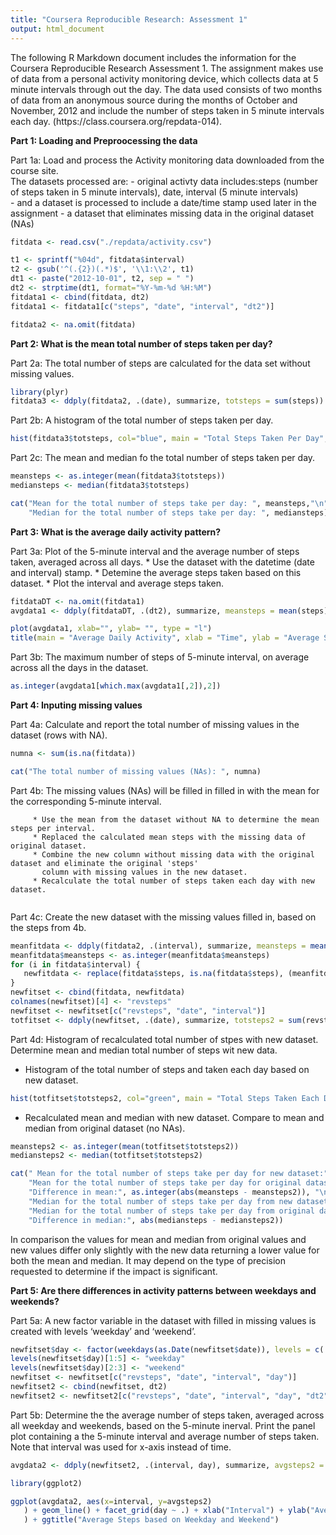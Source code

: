 ```yaml
---
title: "Coursera Reproducible Research: Assessment 1"
output: html_document
---
```


The following R Markdown document includes the information for the Coursera Reproducible Research Assessment 1. 
The assignment makes use of data from a personal activity monitoring device, which collects data at 5 minute intervals through out the day. The data used consists of two months of data from an anonymous source during the months of October and November, 2012 and include the number of steps taken in 5 minute intervals each day. (https://class.coursera.org/repdata-014).


**Part 1: Loading and Preproocessing the data**

Part 1a: Load and process the Activity monitoring data downloaded from the course site.  
         The datasets processed are:
           - original activty data includes:steps (number of steps taken in 5 minute intervals), date, 
             interval (5 minute intervals)  
           - and a dataset is processed to include a date/time stamp used later in the assignment
           - a dataset that eliminates missing data in the original dataset (NAs)

```r

fitdata <- read.csv("./repdata/activity.csv")

t1 <- sprintf("%04d", fitdata$interval)
t2 <- gsub('^(.{2})(.*)$', '\\1:\\2', t1)
dt1 <- paste("2012-10-01", t2, sep = " ")
dt2 <- strptime(dt1, format="%Y-%m-%d %H:%M")
fitdata1 <- cbind(fitdata, dt2)
fitdata1 <- fitdata1[c("steps", "date", "interval", "dt2")]

fitdata2 <- na.omit(fitdata)
```
**Part 2: What is the mean total number of steps taken per day?**

Part 2a: The total number of steps are calculated for the data set without missing values.

```r
library(plyr)
fitdata3 <- ddply(fitdata2, .(date), summarize, totsteps = sum(steps))
```


Part 2b: A histogram of the total number of steps taken per day.

```r

hist(fitdata3$totsteps, col="blue", main = "Total Steps Taken Per Day", xlab="Total Number of Steps")

```

Part 2c: The mean and median fo the total number of steps taken per day.

```r
meansteps <- as.integer(mean(fitdata3$totsteps))
mediansteps <- median(fitdata3$totsteps)
```
```r
cat("Mean for the total number of steps take per day: ", meansteps,"\n",
    "Median for the total number of steps take per day: ", mediansteps)
```


**Part 3: What is the average daily activity pattern?**

Part 3a: Plot of the 5-minute interval and the average number of steps taken, averaged across all days.
         * Use the dataset with the datetime (date and interval) stamp.
         * Detemine the average steps taken based on this dataset.
         * Plot the interval and average steps taken.

```r

fitdataDT <- na.omit(fitdata1)
avgdata1 <- ddply(fitdataDT, .(dt2), summarize, meansteps = mean(steps))

plot(avgdata1, xlab="", ylab= "", type = "l") 
title(main = "Average Daily Activity", xlab = "Time", ylab = "Average Steps Taken")
```

Part 3b: The maximum number of steps of 5-minute interval, on average across all the days in the dataset.
```r
as.integer(avgdata1[which.max(avgdata1[,2]),2])
```


**Part 4: Inputing missing values**

Part 4a: Calculate and report the total number of missing values in the dataset (rows with NA).

```r
numna <- sum(is.na(fitdata))
```
```r
cat("The total number of missing values (NAs): ", numna)
```


Part 4b: The missing values (NAs) will be filled in filled in with the mean for the corresponding 5-minute interval.

         * Use the mean from the dataset without NA to determine the mean steps per interval.
         * Replaced the calculated mean steps with the missing data of original dataset.
         * Combine the new column without missing data with the original dataset and eliminate the original 'steps'
           column with missing values in the new dataset.
         * Recalculate the total number of steps taken each day with new dataset.
         
Part 4c: Create the new dataset with the missing values filled in, based on the steps from 4b.

```r
 
meanfitdata <- ddply(fitdata2, .(interval), summarize, meansteps = mean(steps))
meanfitdata$meansteps <- as.integer(meanfitdata$meansteps)
for (i in fitdata$interval) {
   newfitdata <- replace(fitdata$steps, is.na(fitdata$steps), (meanfitdata$meansteps))
}
newfitset <- cbind(fitdata, newfitdata)
colnames(newfitset)[4] <- "revsteps"
newfitset <- newfitset[c("revsteps", "date", "interval")]
totfitset <- ddply(newfitset, .(date), summarize, totsteps2 = sum(revsteps))
```

Part 4d: Histogram of recalculated total number of stpes with new dataset. Determine mean and median total number of steps wit new data.

* Histogram of the total number of steps and taken each day based on new dataset.

```r
hist(totfitset$totsteps2, col="green", main = "Total Steps Taken Each Day", xlab="Number of Steps")
```

* Recalculated mean and median with new dataset. Compare to mean and median from original dataset (no NAs).

```r
meansteps2 <- as.integer(mean(totfitset$totsteps2))
mediansteps2 <- median(totfitset$totsteps2)
```
```r
cat(" Mean for the total number of steps take per day for new dataset:", meansteps2, "\n", 
    "Mean for the total number of steps take per day for original dataset:", meansteps, "\n",
    "Difference in mean:", as.integer(abs(meansteps - meansteps2)), "\n",
    "Median for the total number of steps take per day from new dataset:", mediansteps2, "\n",
    "Median for the total number of steps take per day from original dataset:", mediansteps, "\n",
    "Difference in median:", abs(mediansteps - mediansteps2))
```

In comparison the values for mean and median from original values and new values differ only slightly with the new data returning a lower value for both the mean and median.  It may depend on the type of precision requested to determine if the impact is significant.

**Part 5: Are there differences in activity patterns between weekdays and weekends? **

Part 5a: A new factor variable in the dataset with filled in missing values is created with levels 'weekday' and 'weekend'.

```r
newfitset$day <- factor(weekdays(as.Date(newfitset$date)), levels = c('Monday', 'Tuesday', 'Wednesday', 'Thursday', 'Friday', 'Saturday', 'Sunday'))
levels(newfitset$day)[1:5] <- "weekday"
levels(newfitset$day)[2:3] <- "weekend"
newfitset <- newfitset[c("revsteps", "date", "interval", "day")]
newfitset2 <- cbind(newfitset, dt2)
newfitset2 <- newfitset2[c("revsteps", "date", "interval", "day", "dt2")]

```

Part 5b: Determine the the average number of steps taken, averaged across all weekday and weekends, based on the 5-minute inerval. Print the panel plot containing a the 5-minute interval and average number of steps taken. Note that interval was used for x-axis instead of time.

```r
avgdata2 <- ddply(newfitset2, .(interval, day), summarize, avgsteps2 = mean(revsteps))

library(ggplot2)

ggplot(avgdata2, aes(x=interval, y=avgsteps2)
   ) + geom_line() + facet_grid(day ~ .) + xlab("Interval") + ylab("Average Steps"
   ) + ggtitle("Average Steps based on Weekday and Weekend")
```

